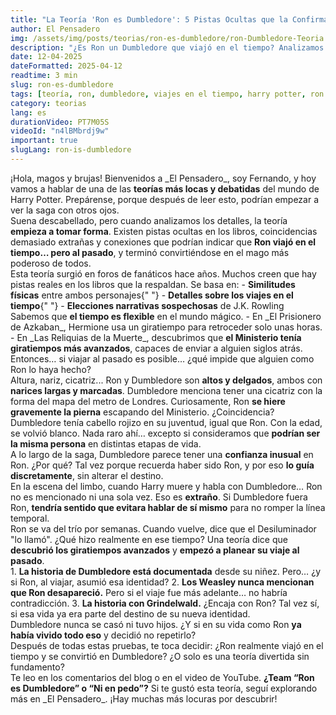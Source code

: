 ```yaml
---
title: "La Teoría 'Ron es Dumbledore': 5 Pistas Ocultas que la Confirman"
author: El Pensadero
img: /assets/img/posts/teorias/ron-es-dumbledore/ron-Dumbledore-Teoria.webp
description: "¿Es Ron un Dumbledore que viajó en el tiempo? Analizamos 5 pistas clave: la cicatriz, el Desiluminador y la extraña escena de King's Cross. Esta teoría te volará la cabeza."
date: 12-04-2025
dateFormatted: 2025-04-12
readtime: 3 min
slug: ron-es-dumbledore
tags: [teoría, ron, dumbledore, viajes en el tiempo, harry potter, ron es dumbledore, ron weasley es dumbledore, dumbledore es ron, teoria ron dumbledore, desiluminador, cicatriz ron, teoria viaje en el tiempo]
category: teorias
lang: es
durationVideo: PT7M05S
videoId: "n4lBMbrdj9w"
important: true
slugLang: ron-is-dumbledore
---
```



<Article>
     <Section title="🧙‍♂️ ¿La Teoría Más Loca de Harry Potter?">
   	  ¡Hola, magos y brujas! Bienvenidos a _El Pensadero_, soy Fernando, y hoy vamos a hablar de una de las <strong style={{ color: "#928952" }}>teorías más locas y debatidas</strong> del mundo de Harry Potter. <span style={{ color: "#928952", fontWeight: "bold" }}>Prepárense</span>, porque después de leer esto, podrían empezar a ver la saga con otros ojos.
  </Section>
     <Section title="Pista #1: La Conexión 'Ron es Dumbledore'" imgSrc={ronEsDumbledore} imgAlt="Ron weasley y albus dumbledore son la misma persona" loading="eager">
   	Suena descabellado, pero cuando analizamos los detalles, la teoría <strong>empieza a tomar forma</strong>. Existen <span style={{ color: "#928952" }}>pistas ocultas</span> en los libros, coincidencias demasiado extrañas y conexiones que podrían indicar que <strong style={{ color: "#928952" }}>Ron viajó en el tiempo… pero al pasado</strong>, y terminó convirtiéndose en el mago más poderoso de todos.
   </Section>
   <Section title="🌀¿Dónde nació esta teoría?">
   	Esta teoría surgió en foros de fanáticos hace años. Muchos creen que <span style={{ color: "#928952", fontWeight: "bold" }}>hay pistas reales</span> en los libros que la respaldan. Se basa en: - <strong>Similitudes físicas</strong> entre ambos personajes{" "} - <strong>Detalles sobre los viajes en el tiempo</strong>{" "} - <strong>Elecciones narrativas sospechosas</strong> de J.K. Rowling
   </Section>
     <Section title="⏳ El 'Cómo': El Viaje en el Tiempo es Posible">
   	Sabemos que <strong style={{ color: "#928952" }}>el tiempo es flexible</strong> en el mundo mágico. - En _El Prisionero de Azkaban_, Hermione usa un giratiempo para retroceder solo unas horas. - En _Las Reliquias de la Muerte_, descubrimos que <strong>el Ministerio tenía giratiempos más avanzados</strong>, capaces de enviar a alguien siglos atrás. Entonces… si viajar al pasado es posible… <span style={{ color: "#928952", fontWeight: "bold" }}>¿qué impide que alguien como Ron lo haya hecho?</span>
   </Section>
     <Section title="Pista #2: Las Similitudes Físicas (Nariz y Cicatriz)" imgSrc={cicatrizRon} imgAlt="Cicatriz de Ron y Dumbledore" >
   	Altura, nariz, cicatriz...
   	Ron y Dumbledore son <strong>altos y delgados</strong>, ambos con <strong>narices largas y marcadas</strong>. Dumbledore menciona tener una cicatriz con la forma del mapa del metro de Londres. Curiosamente, Ron <strong>se hiere gravemente la pierna</strong> escapando del Ministerio. ¿Coincidencia? 
  </Section>
     <Section title="Pista #3: La Conexión del Pelo Rojo">
   	Dumbledore tenía <span style={{ color: "#928952" }}>cabello rojizo en su juventud</span>, igual que Ron. Con la edad, se volvió blanco. Nada raro ahí… excepto si consideramos que <strong>podrían ser la misma persona</strong> en distintas etapas de vida.
   </Section>
     <Section title="Pista #4: La Confianza 'Inusual' de Dumbledore en Ron">
   	A lo largo de la saga, Dumbledore parece tener una <strong style={{ color: "#928952" }}>confianza inusual</strong> en Ron. ¿Por qué? Tal vez porque <span style={{ color: "#928952", fontWeight: "bold" }}>recuerda haber sido Ron</span>, y por eso <strong>lo guía discretamente</strong>, sin alterar el destino.
   </Section>
     <Section title="Pista #5: El 'Agujero de Guion' de King's Cross">
   	En la escena del limbo, cuando Harry muere y habla con Dumbledore… <span style={{ color: "#928952", fontWeight: "bold" }}>Ron no es mencionado ni una sola vez</span>. Eso es <strong>extraño</strong>. Si Dumbledore fuera Ron, <strong>tendría sentido que evitara hablar de sí mismo</strong> para no romper la línea temporal.
   </Section>
   <Section title="🕯️El Desiluminador y la desaparición de Ron">
   	Ron se va del trío por semanas. Cuando vuelve, dice que el Desiluminador "lo llamó". ¿Qué hizo realmente en ese tiempo? Una teoría dice que <strong style={{ color: "#928952" }}>descubrió los giratiempos avanzados</strong> y <strong>empezó a planear su viaje al pasado</strong>.
   </Section>
     <Section title="⚖️ Los Problemas: ¿Y Grindelwald y los Weasley?">
   	1. <strong>La historia de Dumbledore está documentada</strong> desde su niñez. Pero… ¿y si Ron, al viajar, <span style={{ color: "#928952" }}>asumió esa identidad</span>? 2. <strong>Los Weasley nunca mencionan que Ron desapareció.</strong> Pero si el viaje fue más adelante… no habría contradicción. 3. <strong>La historia con Grindelwald.</strong> ¿Encaja con Ron? Tal vez sí, si <span style={{ color: "#928952" }}>esa vida ya era parte del destino</span> de su nueva identidad.
   </Section>
   <Section title="🧩¿Y si todo fuera cierto?">
   	Dumbledore nunca se casó ni tuvo hijos. ¿Y si en su vida como Ron <strong style={{ color: "#928952" }}>ya había vivido todo eso</strong> y decidió no repetirlo?
   </Section>
   <Section title="❓¿Locura o verdad?">
   	Después de todas estas pruebas, te toca decidir: <span style={{ color: "#928952", fontWeight: "bold" }}>¿Ron realmente viajó en el tiempo y se convirtió en Dumbledore?</span> ¿O solo es una teoría divertida sin fundamento?
  </Section>
     <Section title="¿Vos qué pensás?">
   	Te leo en los comentarios del blog o en el video de YouTube. <strong>¿Team “Ron es Dumbledore” o “Ni en pedo”?</strong> Si te gustó esta teoría, <span style={{ color: "#928952", fontWeight: "bold" }}>seguí explorando más en _El Pensadero_</span>. ¡Hay muchas más locuras por descubrir!
   </Section>

</Article>